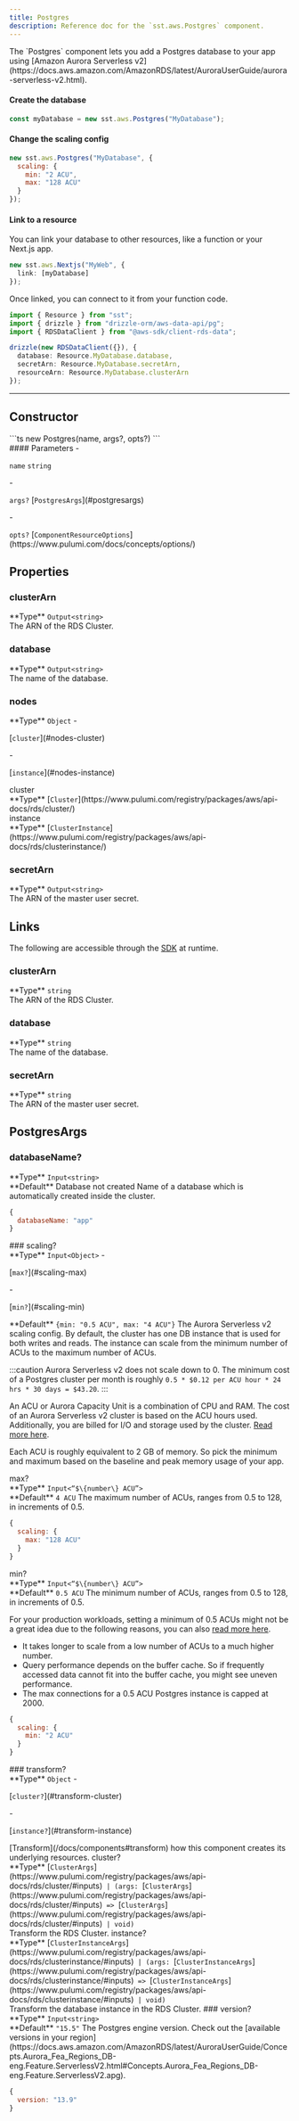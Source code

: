 ```yaml
---
title: Postgres
description: Reference doc for the `sst.aws.Postgres` component.
---
```



<div class="tsdoc">

<Section type="about">
The `Postgres` component lets you add a Postgres database to your app using
[Amazon Aurora Serverless v2](https://docs.aws.amazon.com/AmazonRDS/latest/AuroraUserGuide/aurora-serverless-v2.html).

#### Create the database

```js
const myDatabase = new sst.aws.Postgres("MyDatabase");
```

#### Change the scaling config

```js
new sst.aws.Postgres("MyDatabase", {
  scaling: {
    min: "2 ACU",
    max: "128 ACU"
  }
});
```

#### Link to a resource

You can link your database to other resources, like a function or your Next.js app.

```ts
new sst.aws.Nextjs("MyWeb", {
  link: [myDatabase]
});
```

Once linked, you can connect to it from your function code.

```ts title="app/page.tsx" {1,6,7,8}
import { Resource } from "sst";
import { drizzle } from "drizzle-orm/aws-data-api/pg";
import { RDSDataClient } from "@aws-sdk/client-rds-data";

drizzle(new RDSDataClient({}), {
  database: Resource.MyDatabase.database,
  secretArn: Resource.MyDatabase.secretArn,
  resourceArn: Resource.MyDatabase.clusterArn
});
```
</Section>

---

## Constructor

<Segment>
<Section type="signature">
```ts
new Postgres(name, args?, opts?)
```
</Section>

<Section type="parameters">
#### Parameters
- <p><code class="key">name</code> <code class="primitive">string</code></p>
- <p><code class="key">args?</code> [<code class="type">PostgresArgs</code>](#postgresargs)</p>
- <p><code class="key">opts?</code> [<code class="type">ComponentResourceOptions</code>](https://www.pulumi.com/docs/concepts/options/)</p>
</Section>
</Segment>

## Properties

### clusterArn
<Segment>
<Section type="parameters">
<InlineSection>
**Type** <code class="primitive">Output</code><code class="symbol">&lt;</code><code class="primitive">string</code><code class="symbol">&gt;</code>
</InlineSection>
</Section>
The ARN of the RDS Cluster.
</Segment>

### database
<Segment>
<Section type="parameters">
<InlineSection>
**Type** <code class="primitive">Output</code><code class="symbol">&lt;</code><code class="primitive">string</code><code class="symbol">&gt;</code>
</InlineSection>
</Section>
The name of the database.
</Segment>

### nodes
<Segment>
<Section type="parameters">
<InlineSection>
**Type** <code class="primitive">Object</code>
</InlineSection>
- <p>[<code class="key">cluster</code>](#nodes-cluster)</p>
- <p>[<code class="key">instance</code>](#nodes-instance)</p>
</Section>
</Segment>
<NestedTitle id="nodes-cluster" Tag="h4" parent="nodes.">cluster</NestedTitle>
<Segment>
<Section type="parameters">
<InlineSection>
**Type** [<code class="type">Cluster</code>](https://www.pulumi.com/registry/packages/aws/api-docs/rds/cluster/)
</InlineSection>
</Section>
</Segment>
<NestedTitle id="nodes-instance" Tag="h4" parent="nodes.">instance</NestedTitle>
<Segment>
<Section type="parameters">
<InlineSection>
**Type** [<code class="type">ClusterInstance</code>](https://www.pulumi.com/registry/packages/aws/api-docs/rds/clusterinstance/)
</InlineSection>
</Section>
</Segment>

### secretArn
<Segment>
<Section type="parameters">
<InlineSection>
**Type** <code class="primitive">Output</code><code class="symbol">&lt;</code><code class="primitive">string</code><code class="symbol">&gt;</code>
</InlineSection>
</Section>
The ARN of the master user secret.
</Segment>

## Links

The following are accessible through the [SDK](/docs/reference/sdk/) at runtime.

### clusterArn
<Segment>
<Section type="parameters">
<InlineSection>
**Type** <code class="primitive">string</code>
</InlineSection>
</Section>
The ARN of the RDS Cluster.
</Segment>

### database
<Segment>
<Section type="parameters">
<InlineSection>
**Type** <code class="primitive">string</code>
</InlineSection>
</Section>
The name of the database.
</Segment>

### secretArn
<Segment>
<Section type="parameters">
<InlineSection>
**Type** <code class="primitive">string</code>
</InlineSection>
</Section>
The ARN of the master user secret.
</Segment>

## PostgresArgs
### databaseName?
<Segment>
<Section type="parameters">
<InlineSection>
**Type** <code class="primitive">Input</code><code class="symbol">&lt;</code><code class="primitive">string</code><code class="symbol">&gt;</code>
</InlineSection>
</Section>

<InlineSection>
**Default** Database not created
</InlineSection>
Name of a database which is automatically created inside the cluster.

```js
{
  databaseName: "app"
}
```
</Segment>
### scaling?
<Segment>
<Section type="parameters">
<InlineSection>
**Type** <code class="primitive">Input</code><code class="symbol">&lt;</code><code class="primitive">Object</code><code class="symbol">&gt;</code>
</InlineSection>
- <p>[<code class="key">max?</code>](#scaling-max)</p>
- <p>[<code class="key">min?</code>](#scaling-min)</p>
</Section>

<InlineSection>
**Default** <code class="primitive">&lcub;min: "0.5 ACU", max: "4 ACU"&rcub;</code>
</InlineSection>
The Aurora Serverless v2 scaling config. By default, the cluster has one DB instance that
is used for both writes and reads. The instance can scale from the minimum number of ACUs
to the maximum number of ACUs.

:::caution
Aurora Serverless v2 does not scale down to 0. The minimum cost of a Postgres cluster
per month is roughly `0.5 * $0.12 per ACU hour * 24 hrs * 30 days = $43.20`.
:::

An ACU or Aurora Capacity Unit is a combination of CPU and RAM. The cost of an Aurora Serverless v2 cluster is based on the ACU hours
used. Additionally, you are billed for I/O and storage used by the cluster.
[Read more here](https://aws.amazon.com/rds/aurora/pricing/).

Each ACU is roughly equivalent to 2 GB of memory. So pick the minimum and maximum
based on the baseline and peak memory usage of your app.

</Segment>
<NestedTitle id="scaling-max" Tag="h4" parent="scaling.">max?</NestedTitle>
<Segment>
<Section type="parameters">
<InlineSection>
**Type** <code class="primitive">Input</code><code class="symbol">&lt;</code><code class="symbol">&ldquo;</code><code class="primitive">$\{number\} ACU</code><code class="symbol">&rdquo;</code><code class="symbol">&gt;</code>
</InlineSection>
</Section>

<InlineSection>
**Default** <code class="primitive">4 ACU</code>
</InlineSection>
The maximum number of ACUs, ranges from 0.5 to 128, in increments of 0.5.

```js
{
  scaling: {
    max: "128 ACU"
  }
}
```
</Segment>
<NestedTitle id="scaling-min" Tag="h4" parent="scaling.">min?</NestedTitle>
<Segment>
<Section type="parameters">
<InlineSection>
**Type** <code class="primitive">Input</code><code class="symbol">&lt;</code><code class="symbol">&ldquo;</code><code class="primitive">$\{number\} ACU</code><code class="symbol">&rdquo;</code><code class="symbol">&gt;</code>
</InlineSection>
</Section>

<InlineSection>
**Default** <code class="primitive">0.5 ACU</code>
</InlineSection>
The minimum number of ACUs, ranges from 0.5 to 128, in increments of 0.5.

For your production workloads, setting a minimum of 0.5 ACUs might not be a great idea due
to the following reasons, you can also [read more here](https://docs.aws.amazon.com/AmazonRDS/latest/AuroraUserGuide/aurora-serverless-v2.setting-capacity.html#aurora-serverless-v2.setting-capacity.incompatible_parameters).
- It takes longer to scale from a low number of ACUs to a much higher number.
- Query performance depends on the buffer cache. So if frequently accessed data cannot
  fit into the buffer cache, you might see uneven performance.
- The max connections for a 0.5 ACU Postgres instance is capped at 2000.

```js
{
  scaling: {
    min: "2 ACU"
  }
}
```
</Segment>
### transform?
<Segment>
<Section type="parameters">
<InlineSection>
**Type** <code class="primitive">Object</code>
</InlineSection>
- <p>[<code class="key">cluster?</code>](#transform-cluster)</p>
- <p>[<code class="key">instance?</code>](#transform-instance)</p>
</Section>
[Transform](/docs/components#transform) how this component creates its underlying
resources.

</Segment>
<NestedTitle id="transform-cluster" Tag="h4" parent="transform.">cluster?</NestedTitle>
<Segment>
<Section type="parameters">
<InlineSection>
**Type** [<code class="type">ClusterArgs</code>](https://www.pulumi.com/registry/packages/aws/api-docs/rds/cluster/#inputs)<code class="symbol"> | </code><code class="symbol">(</code><code class="primitive">args</code><code class="symbol">: </code>[<code class="type">ClusterArgs</code>](https://www.pulumi.com/registry/packages/aws/api-docs/rds/cluster/#inputs)<code class="symbol"> => </code>[<code class="type">ClusterArgs</code>](https://www.pulumi.com/registry/packages/aws/api-docs/rds/cluster/#inputs)<code class="symbol"> | </code><code class="primitive">void</code><code class="symbol">)</code>
</InlineSection>
</Section>
Transform the RDS Cluster.

</Segment>
<NestedTitle id="transform-instance" Tag="h4" parent="transform.">instance?</NestedTitle>
<Segment>
<Section type="parameters">
<InlineSection>
**Type** [<code class="type">ClusterInstanceArgs</code>](https://www.pulumi.com/registry/packages/aws/api-docs/rds/clusterinstance/#inputs)<code class="symbol"> | </code><code class="symbol">(</code><code class="primitive">args</code><code class="symbol">: </code>[<code class="type">ClusterInstanceArgs</code>](https://www.pulumi.com/registry/packages/aws/api-docs/rds/clusterinstance/#inputs)<code class="symbol"> => </code>[<code class="type">ClusterInstanceArgs</code>](https://www.pulumi.com/registry/packages/aws/api-docs/rds/clusterinstance/#inputs)<code class="symbol"> | </code><code class="primitive">void</code><code class="symbol">)</code>
</InlineSection>
</Section>
Transform the database instance in the RDS Cluster.

</Segment>
### version?
<Segment>
<Section type="parameters">
<InlineSection>
**Type** <code class="primitive">Input</code><code class="symbol">&lt;</code><code class="primitive">string</code><code class="symbol">&gt;</code>
</InlineSection>
</Section>

<InlineSection>
**Default** <code class="primitive">"15.5"</code>
</InlineSection>
The Postgres engine version. Check out the [available versions in your region](https://docs.aws.amazon.com/AmazonRDS/latest/AuroraUserGuide/Concepts.Aurora_Fea_Regions_DB-eng.Feature.ServerlessV2.html#Concepts.Aurora_Fea_Regions_DB-eng.Feature.ServerlessV2.apg).

```js
{
  version: "13.9"
}
```
</Segment>
</div>